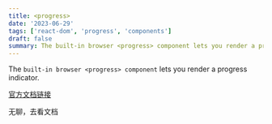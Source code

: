 ```yaml
---
title: <progress>
date: '2023-06-29'
tags: ['react-dom', 'progress', 'components']
draft: false
summary: The built-in browser <progress> component lets you render a progress indicator.
---
```


The `built-in browser <progress> component` lets you render a progress indicator.

[官方文档链接](https://react.dev/reference/react-dom/components/progress)

无聊，去看文档
